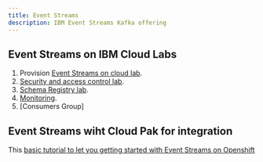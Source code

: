```yaml
---
title: Event Streams
description: IBM Event Streams Kafka offering
---
```


## Event Streams on IBM Cloud Labs

1. Provision [Event Streams on cloud lab](es-cloud/).
1. [Security and access control lab](security/).
1. [Schema Registry lab](schema-registry/).
1. [Monitoring](monitoring/).
1. [Consumers Group]


## Event Streams wiht Cloud Pak for integration

This [basic tutorial to let you getting started with Event Streams on Openshift](https://ocp42.cloudpak8s.io/integration/cp4i-deploy-eventstreams/)